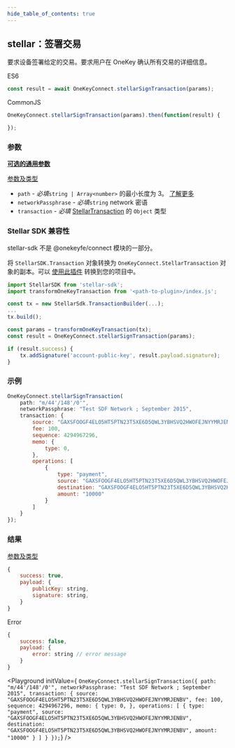 ```yaml
---
hide_table_of_contents: true
---
```



## stellar：签署交易

要求设备签署给定的交易。要求用户在 OneKey 确认所有交易的详细信息。

ES6
```javascript
const result = await OneKeyConnect.stellarSignTransaction(params);
```

CommonJS
```javascript
OneKeyConnect.stellarSignTransaction(params).then(function(result) {

});
```

### 参数
[**可选的通用参数**](./commonParams)

[参数及类型](https://github.com/OneKeyHQ/connect/blob/onekey/src/js/types/params.js#L149-L154)

- `path` - *必填*`string | Array<number>` 的最小长度为 3。 [了解更多](./path)
- `networkPassphrase` - *必填*`string` network 密语
- `transaction` - *必填* [StellarTransaction](https://github.com/OneKeyHQ/connect/blob/onekey/src/js/types/stellar.js#L129) 的 `Object` 类型

### Stellar SDK 兼容性

stellar-sdk 不是 @onekeyfe/connect 模块的一部分。

将 `StellarSDK.Transaction` 对象转换为 `OneKeyConnect.StellarTransaction` 对象的副本。可以 [使用此插件](https://github.com/OneKeyHQ/connect/blob/onekey/src/js/plugins/stellar/plugin.js) 转换到您的项目中。

```javascript
import StellarSDK from 'stellar-sdk';
import transformOneKeyTransaction from '<path-to-plugin>/index.js';

const tx = new StellarSdk.TransactionBuilder(...);
...
tx.build();

const params = transformOneKeyTransaction(tx);
const result = OneKeyConnect.stellarSignTransaction(params);

if (result.success) {
    tx.addSignature('account-public-key', result.payload.signature);
}
```

### 示例
```javascript
OneKeyConnect.stellarSignTransaction(
    path: "m/44'/148'/0'",
    networkPassphrase: "Test SDF Network ; September 2015",
    transaction: {
        source: "GAXSFOOGF4ELO5HT5PTN23T5XE6D5QWL3YBHSVQ2HWOFEJNYYMRJENBV",
        fee: 100,
        sequence: 4294967296,
        memo: {
            type: 0,
        },
        operations: [
            {
                type: "payment",
                source: "GAXSFOOGF4ELO5HT5PTN23T5XE6D5QWL3YBHSVQ2HWOFEJNYYMRJENBV",
                destination: "GAXSFOOGF4ELO5HT5PTN23T5XE6D5QWL3YBHSVQ2HWOFEJNYYMRJENBV",
                amount: "10000"
            }
        ]
    }
});
```

### 结果

[参数及类型](https://github.com/OneKeyHQ/connect/blob/onekey/src/js/types/response.js#L129-L132)

```javascript
{
    success: true,
    payload: {
        publicKey: string,
        signature: string,
    }
}
```
Error
```javascript
{
    success: false,
    payload: {
        error: string // error message
    }
}
```



<Playground
    initValue={
`OneKeyConnect.stellarSignTransaction({
    path: "m/44'/148'/0'",
    networkPassphrase: "Test SDF Network ; September 2015",
    transaction: {
        source: "GAXSFOOGF4ELO5HT5PTN23T5XE6D5QWL3YBHSVQ2HWOFEJNYYMRJENBV",
        fee: 100,
        sequence: 4294967296,
        memo: {
            type: 0,
        },
        operations: [
            {
                type: "payment",
                source: "GAXSFOOGF4ELO5HT5PTN23T5XE6D5QWL3YBHSVQ2HWOFEJNYYMRJENBV",
                destination: "GAXSFOOGF4ELO5HT5PTN23T5XE6D5QWL3YBHSVQ2HWOFEJNYYMRJENBV",
                amount: "10000"
            }
        ]
    }
});`}
/>
